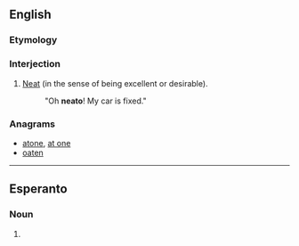 ==English==

===Etymology===
{{suffix|neat|o|lang=en}}

===Interjection===
{{en-interj}}

# {{context|colloquial|slang|lang=en}} [[neat|Neat]] (in the sense of being excellent or desirable).
#: "Oh '''neato'''!  My car is fixed."

===Anagrams===
* [[atone#English|atone]], [[at one#English|at one]]
* [[oaten#English|oaten]]

----

==Esperanto==

===Noun===
{{eo-part|ne|ato}}

# {{eo-form of|ne|ato}}